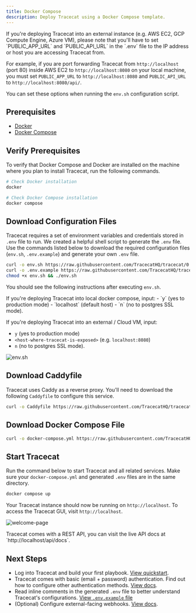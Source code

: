 ```yaml
---
title: Docker Compose
description: Deploy Tracecat using a Docker Compose template.
---
```


<Note>
If you're deploying Tracecat into an external instance (e.g. AWS EC2, GCP Compute Engine, Azure VM),
please note that you'll have to set `PUBLIC_APP_URL` and `PUBLIC_API_URL` in the `.env` file
to the IP address or host you are accessing Tracecat from.

For example, if you are port forwarding Tracecat from `http://localhost` (port 80) inside AWS EC2
to `http://localhost:8080` on your local machine, you must set `PUBLIC_APP_URL` to `http://localhost:8080`
and `PUBLIC_API_URL` to `http://localhost:8080/api/`.

You can set these options when running the `env.sh` configuration script.
</Note>

## Prerequisites

- [Docker](https://docs.docker.com/engine/install/)
- [Docker Compose](https://docs.docker.com/compose/install/)

## Verify Prerequisites

To verify that Docker Compose and Docker are installed on the machine where you plan to install Tracecat, run the following commands.

```bash
# Check Docker installation
docker

# Check Docker Compose installation
docker compose
```

## Download Configuration Files

Tracecat requires a set of environment variables and credentials stored in `.env` file to run.
We created a helpful shell script to generate the `.env` file.
Use the commands listed below to download the required configuration files
(`env.sh`, `.env.example`) and generate your own `.env` file.

```bash
curl -o env.sh https://raw.githubusercontent.com/TracecatHQ/tracecat/0.10.1/env.sh
curl -o .env.example https://raw.githubusercontent.com/TracecatHQ/tracecat/0.10.1/.env.example
chmod +x env.sh && ./env.sh
```

You should see the following instructions after executing `env.sh`.

<Note>
If you're deploying Tracecat into local docker compose, input:
- `y` (yes to production mode)
- `localhost` (default host)
- `n` (no to postgres SSL mode).

If you're deploying Tracecat into an external / Cloud VM, input:
- `y` (yes to production mode)
- `<host-where-tracecat-is-exposed>` (e.g. `localhost:8080`)
- `n` (no to postgres SSL mode).
</Note>

![env.sh](/img/env-script.png)

## Download Caddyfile

Tracecat uses Caddy as a reverse proxy.
You'll need to download the following `Caddyfile` to configure this service.

```bash
curl -o Caddyfile https://raw.githubusercontent.com/TracecatHQ/tracecat/0.10.1/Caddyfile
```

## Download Docker Compose File

```bash
curl -o docker-compose.yml https://raw.githubusercontent.com/TracecatHQ/tracecat/0.10.1/docker-compose.yml
```

## Start Tracecat

Run the command below to start Tracecat and all related services.
Make sure your `docker-compose.yml` and generated `.env` files are in the same directory.

```bash
docker compose up
```

Your Tracecat instance should now be running on `http://localhost`.
To access the Tracecat GUI, visit `http://localhost`.

![welcome-page](/img/welcome-page.png)

<Tip>
  Tracecat comes with a REST API, you can visit the live API docs at
  `http://localhost/api/docs`.
</Tip>

## Next Steps

- Log into Tracecat and build your first playbook. [View quickstart](/quickstart).
- Tracecat comes with basic (email + password) authentication. Find out how to configure other authentication methods. [View docs](/self-hosting/authentication/introduction).
- Read inline comments in the generated `.env` file to better understand Tracecat's configurations. [View `.env.example` file](https://raw.githubusercontent.com/TracecatHQ/tracecat/0.10.1/.env.example)
- (Optional) Configure external-facing webhooks. [View docs](/self-hosting/webhooks).
